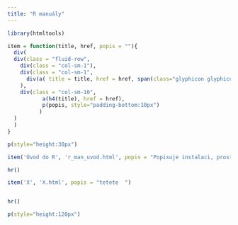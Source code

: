 ```yaml
---
title: "R manuály"
---
```


```r
library(htmltools)

item = function(title, href, popis = ""){
  div(
  div(class = "fluid-row",
    div(class = "col-sm-1"),
    div(class = "col-sm-1", 
      div(a( title = title, href = href, span(class="glyphicon glyphicon-arrow-right", style="font-size:30px;vertical-align: baseline;padding-top:3px;margin:0px;line-height:1.4" )))
    ), 
    div(class = "col-sm-10", 
           a(h4(title), href = href), 
           p(popis, style="padding-bottom:10px")
          )
  )
  )
}
```



```r
p(style="height:30px")

item('Úvod do R', 'r_man_uvod.html', popis = "Popisuje instalaci, prostředí a základy práce s daty v R. Cílem je seznámení́ se základy efektivnı́ práce s Rkem, jsou zmı́něny základnı́ datové struktury, práce s nimi, základnı́ grafika.")

hr()

item('X', 'X.html', popis = "tetete  ")


hr()

p(style="height:120px")
```



